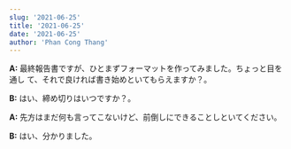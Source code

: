 ```yaml
---
slug: '2021-06-25'
title: '2021-06-25'
date: '2021-06-25'
author: 'Phan Cong Thang'
---
```


**A:** 最終報告書ですが、ひとまずフォーマットを作ってみました。ちょっと目を通し
て、それで良ければ書き始めといてもらえますか？。

**B:** はい、締め切りはいつですか？。

**A:** 先方はまだ何も言ってこないけど、前倒しにできることしといてください。

**B:** はい、分かりました。
